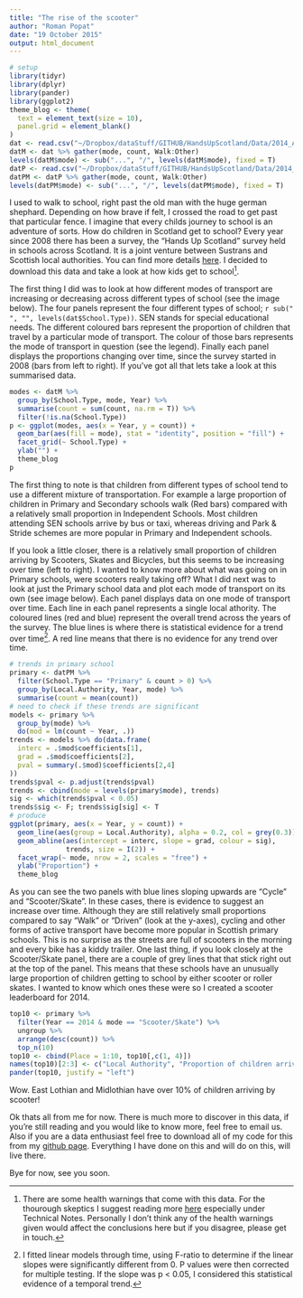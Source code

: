 ```yaml
---
title: "The rise of the scooter"
author: "Roman Popat"
date: "19 October 2015"
output: html_document
---
```


```r
# setup
library(tidyr)
library(dplyr)
library(pander)
library(ggplot2)
theme_blog <- theme(
  text = element_text(size = 10),
  panel.grid = element_blank()
)
dat <- read.csv("~/Dropbox/dataStuff/GITHUB/HandsUpScotland/Data/2014_Absolute_Cleaned.csv")
datM <- dat %>% gather(mode, count, Walk:Other)
levels(datM$mode) <- sub("...", "/", levels(datM$mode), fixed = T)
datP <- read.csv("~/Dropbox/dataStuff/GITHUB/HandsUpScotland/Data/2014_Proportions_Cleaned.csv")
datPM <- datP %>% gather(mode, count, Walk:Other)
levels(datPM$mode) <- sub("...", "/", levels(datPM$mode), fixed = T)
```

I used to walk to school, right past the old man with the huge german shephard. Depending on how brave if felt, I crossed the road to get past that particular fence. I imagine that every childs journey to school is an adventure of sorts. How do children in Scotland get to school? Every year since 2008 there has been a survey, the "Hands Up Scotland" survey held in schools across Scotland. It is a joint venture between Sustrans and Scottish local authorities. You can find more details [here](http://www.sustrans.org.uk/scotland/what-we-do/schools-and-universities/hands-scotland). I decided to download this data and take a look at how kids get to school[^1].

The first thing I did was to look at how different modes of transport are increasing or decreasing across different types of school (see the image below). The four panels represent the four different types of school; `r sub(" ", "", levels(dat$School.Type))`. SEN stands for special educational needs. The different coloured bars represent the proportion of children that travel by a particular mode of transport. The colour of those bars represents the mode of transport in question (see the legend). Finally each panel displays the proportions changing over time, since the survey started in 2008 (bars from left to right). If you've got all that lets take a look at this summarised data.

```r
modes <- datM %>% 
  group_by(School.Type, mode, Year) %>% 
  summarise(count = sum(count, na.rm = T)) %>%
  filter(!is.na(School.Type))
p <- ggplot(modes, aes(x = Year, y = count)) + 
  geom_bar(aes(fill = mode), stat = "identity", position = "fill") +
  facet_grid(~ School.Type) +
  ylab("") +
  theme_blog
p
```

The first thing to note is that children from different types of school tend to use a different mixture of transportation. For example a large proportion of children in Primary and Secondary schools walk (Red bars) compared with a relatively small proportion in Independent Schools. Most children attending SEN schools arrive by bus or taxi, whereas driving and Park & Stride schemes are more popular in Primary and Independent schools.

If you look a little closer, there is a relatively small proportion of children arriving by Scooters, Skates and Bicycles, but this seems to be increasing over time (left to right). I wanted to know more about what was going on in Primary schools, were scooters really taking off? What I did next was to look at just the Primary school data and plot each mode of transport on its own (see image below). Each panel displays data on one mode of transport over time. Each line in each panel represents a single local athority. The coloured lines (red and blue) represent the overall trend across the years of the survey. The blue lines is where there is statistical evidence for a trend over time[^2]. A red line means that there is no evidence for any trend over time.

```r
# trends in primary school 
primary <- datPM %>%
  filter(School.Type == "Primary" & count > 0) %>%
  group_by(Local.Authority, Year, mode) %>%
  summarise(count = mean(count))
# need to check if these trends are significant
models <- primary %>% 
  group_by(mode) %>%
  do(mod = lm(count ~ Year, .))
trends <- models %>% do(data.frame(
  interc = .$mod$coefficients[1],
  grad = .$mod$coefficients[2],
  pval = summary(.$mod)$coefficients[2,4]
))
trends$pval <- p.adjust(trends$pval)
trends <- cbind(mode = levels(primary$mode), trends)
sig <- which(trends$pval < 0.05)
trends$sig <- F; trends$sig[sig] <- T
# produce
ggplot(primary, aes(x = Year, y = count)) +
  geom_line(aes(group = Local.Authority), alpha = 0.2, col = grey(0.3)) +
  geom_abline(aes(intercept = interc, slope = grad, colour = sig), 
              trends, size = I(2)) +
  facet_wrap(~ mode, nrow = 2, scales = "free") +
  ylab("Proportion") +
  theme_blog
```

As you can see the two panels with blue lines sloping upwards are "Cycle" and "Scooter/Skate". In these cases, there is evidence to suggest an increase over time. Although they are still relatively small proportions compared to say "Walk" or "Driven" (look at the y-axes), cycling and other forms of active transport have become more popular in Scottish primary schools. This is no surprise as the streets are full of scooters in the morning and every bike has a kiddy trailer. One last thing, if you look closely at the Scooter/Skate panel, there are a couple of grey lines that that stick right out at the top of the panel. This means that these schools have an unusually large proportion of children getting to school by either scooter or roller skates. I wanted to know which ones these were so I created a scooter leaderboard for 2014.

```r
top10 <- primary %>% 
  filter(Year == 2014 & mode == "Scooter/Skate") %>%
  ungroup %>%
  arrange(desc(count)) %>%
  top_n(10)
top10 <- cbind(Place = 1:10, top10[,c(1, 4)])
names(top10)[2:3] <- c("Local Authority", "Proportion of children arriving by Scooter/Skates")
pander(top10, justify = "left")
```

Wow. East Lothian and Midlothian have over 10% of children arriving by scooter!

Ok thats all from me for now. There is much more to discover in this data, if you're still reading and you would like to know more, feel free to email us. Also if you are a data enthusiast feel free to download all of my code for this from my [github page](https://github.com/rmnppt/HandsUpScotland). Everything I have done on this and will do on this, will live there.

Bye for now, see you soon.

[^1]: There are some health warnings that come with this data. For the thourough skeptics I suggest reading more [here](http://www.sustrans.org.uk/sites/default/files/images/files/scotland/Hands%20Up%20Scotland%20Survey/Hands%20Up%20Scotland%202014_National%20Results%20Summary%20EMBARGOED%20UNTIL%2029.05.15.pdf) especially under Technical Notes. Personally I don't think any of the health warnings given would affect the conclusions here but if you disagree, please get in touch.

[^2]: I fitted linear models through time, using F-ratio to determine if the linear slopes were significantly different from 0. P values were then corrected for multiple testing. If the slope was p < 0.05, I considered this statistical evidence of a temporal trend.
